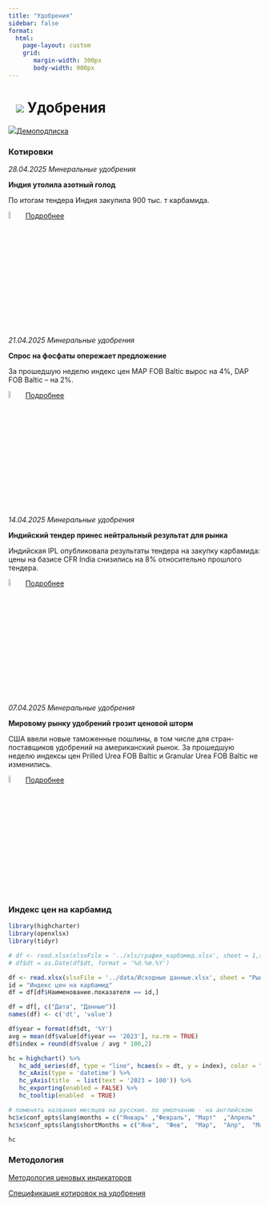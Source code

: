 ```yaml
---
title: "Удобрения"
sidebar: false
format: 
  html:
    page-layout: custom
    grid:
       margin-width: 300px
       body-width: 900px
---
```


# ![](../images/icon-agro.svg) Удобрения {.my-custom-class style="margin-left:3%;"}

![](../images/icon-subscription.svg)[Демоподписка](../demo-subscription.qmd)

::::: {.grid style="margin-left:0%"}
::: {.g-col-12 .g-col-sm-12 .g-col-xs-12 .g-col-xl-6 .g-col-md-6 .g-col-lg-6}
### Котировки

*28.04.2025 Минеральные удобрения*

**Индия утолила азотный голод**

По итогам тендера Индия закупила 900 тыс. т карбамида.

![](../images/icon-locker.svg){width="6%"} [Подробнее](../demo-subscription.qmd)

*21.04.2025 Минеральные удобрения*

**Спрос на фосфаты опережает предложение**

За прошедшую неделю индекс цен MAP FOB Baltic вырос на 4%, DAP FOB Baltic – на 2%.

![](../images/icon-locker.svg){width="6%"} [Подробнее](../demo-subscription.qmd)

*14.04.2025 Минеральные удобрения*

**Индийский тендер принес нейтральный результат для рынка**

Индийская IPL опубликовала результаты тендера на закупку карбамида: цены на базисе CFR India снизились на 8% относительно прошлого тендера.

![](../images/icon-locker.svg){width="6%"} [Подробнее](../demo-subscription.qmd)

*07.04.2025 Минеральные удобрения*

**Мировому рынку удобрений грозит ценовой шторм**

США ввели новые таможенные пошлины, в том числе для стран-поставщиков удобрений на американский рынок. За прошедшую неделю индексы цен Prilled Urea FOB Baltic и Granular Urea FOB Baltic не изменились.

![](../images/icon-locker.svg){width="6%"} [Подробнее](../demo-subscription.qmd)
:::

::: {.g-col-12 .g-col-sm-12 .g-col-xs-12 .g-col-xl-6 .g-col-md-6 .g-col-lg-6}
### Индекс цен на карбамид

```r

library(highcharter)
library(openxlsx)
library(tidyr)

# df <- read.xlsx(xlsxFile = '../xls/график_карбамид.xlsx', sheet = 1,startRow = 1, detectDates = TRUE) 
# df$dt = as.Date(df$dt, format = '%d.%m.%Y')

df <- read.xlsx(xlsxFile = '../data/Исходные данные.xlsx', sheet = "Рынки", detectDates = TRUE)
id = "Индекс цен на карбамид"
df = df[df$Наименование.показателя == id,]

df = df[, c("Дата", "Данные")]
names(df) <- c('dt', 'value')

df$year = format(df$dt, '%Y')
avg = mean(df$value[df$year == '2023'], na.rm = TRUE)
df$index = round(df$value / avg * 100,2)

hc = highchart() %>% 
   hc_add_series(df, type = "line", hcaes(x = dt, y = index), color = "#1A4AFC", name = "Индекс цен на карбамид", marker = list(enabled = FALSE)) %>% 
   hc_xAxis(type = 'datetime') %>% 
   hc_yAxis(title  = list(text = '2023 = 100')) %>% 
   hc_exporting(enabled = FALSE) %>% 
   hc_tooltip(enabled  = TRUE)

# поменять названия месяцев на русские. по умолчанию - на английском
hc$x$conf_opts$lang$months = c("Январь"	,"Февраль",	"Март"	,"Апрель"	,"Май",	"Июнь", "Июль",	"Август",	"Сентябрь",	"Октябрь",	"Ноябрь",	"Декабрь")
hc$x$conf_opts$lang$shortMonths = c("Янв", 	"Фев",	"Мар",	"Апр",	"Май",	"Июн",	"Июл",	"Авг",	"Сен",	"Окт",	"Ноя",	"Дек")

hc

```
:::
:::::

### Методология

[Методология ценовых индикаторов](../methodology/methodology-benchmark-pbc.qmd)

[Спецификация котировок на удобрения](../methodology/specs-fertilizers.qmd)
